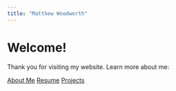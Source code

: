 ```yaml
---
title: "Matthew Woodworth"
---
```

# Welcome!

Thank you for visiting my website. Learn more about me:

<a href="about.qmd" class="button">About Me</a>
<a href="resume.qmd" class="button">Resume</a>
<a href="projects.qmd" class="button">Projects</a>